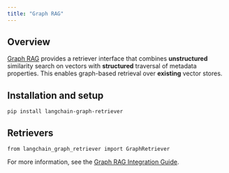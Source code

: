```yaml
---
title: "Graph RAG"
---
```


## Overview

[Graph RAG](https://datastax.github.io/graph-rag/) provides a retriever interface that combines **unstructured** similarity search on vectors with **structured** traversal of metadata properties. This enables graph-based retrieval over **existing** vector stores.

## Installation and setup

```
pip install langchain-graph-retriever
```

## Retrievers

```
from langchain_graph_retriever import GraphRetriever
```

For more information, see the [Graph RAG Integration Guide](/oss/integrations/retrievers/graph_rag).
